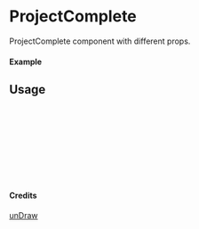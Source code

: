 
<Meta of={ProjectComplete} title="unDraw/ProjectComplete" />

# ProjectComplete

ProjectComplete component with different props.

#### Example

<Canvas of={ProjectComplete.Primary} />

## Usage

```ts
import { ProjectComplete } from "yadl-ui";

const Example = () => {
  return (
      <ProjectComplete />
  );
};

export default Example;
```

#### Credits
[unDraw](https://undraw.co/illustrations)
